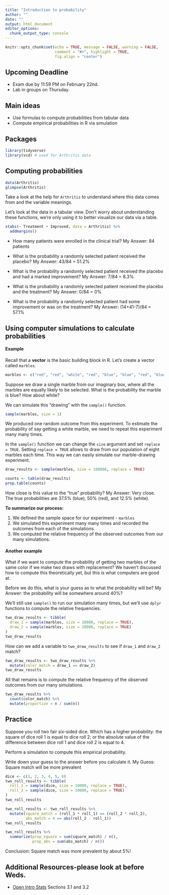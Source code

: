 ```yaml
---
title: "Introduction to probability"
author: ""
date: ""
output: html_document
editor_options: 
  chunk_output_type: console
---
```


```r
knitr::opts_chunk$set(echo = TRUE, message = FALSE, warning = FALSE,
                      comment = "#>", highlight = TRUE,
                      fig.align = "center")
```

## Upcoming Deadline

- Exam due by 11:59 PM on February 22nd.
- Lab in groups on Thursday.

## Main ideas

- Use formulas to compute probabilities from tabular data
- Compute empirical probabilities in R via simulation

## Packages

```r
library(tidyverse)
library(vcd) # used for Arthritis data
```

## Computing probabilities

```r
data(Arthritis)
glimpse(Arthritis)
```

Take a look at the help for `Arthritis` to understand where this data comes
from and the variable meanings.

Let's look at the data in a tabular view. Don't worry about understanding these
functions, we're only using it to better visualize our data via a table.

```r
xtabs(~ Treatment + Improved, data = Arthritis) %>% 
  addmargins()
```

- How many patients were enrolled in the clinical trial?
  My Answer: 84 patients

- What is the probability a randomly selected patient received the placebo?
  My Answer: 43/84 = 51.2%

- What is the probability a randomly selected patient received the placebo
  and had a marked improvement?
  My Answer: 7/84 = 8.3%
  
- What is the probability a randomly selected patient received the placebo
  and the treatment?
  My Answer: 0/84 = 0%
  
- What is the probability a randomly selected patient had some improvement or
  was on the treatment?
  My Answer: (14+41-7)/84 = 57.1%

## Using computer simulations to calculate probabilities

#### Example

Recall that a **vector** is the basic building block in R. Let's create
a vector called `marbles`.

```r
marbles <- c("red", "red", "white", "red", "blue", "blue", "red", "blue")
```

Suppose we draw a single marble from our imaginary box, where all the marbles
are equally likely to be selected. What is the probability the marble is blue? 
How about white?

We can simulate this "drawing" with the `sample()` function.

```r
sample(marbles, size = 1)
```

We produced one random outcome from this experiment. To estimate the probability 
of say getting a white marble, we need to repeat this experiment many many
times.

In the `sample()` function we can change the `size` argument and set
`replace = TRUE`. Setting `replace = TRUE` allows to draw from our population
of eight marbles each time. This way we can easily simulate our marble-drawing 
experiment.

```r
draw_results <- sample(marbles, size = 100000, replace = TRUE)
```

```r
counts <- table(draw_results)
prop.table(counts)
```

How close is this value to the "true" probability?
My Answer: Very close. The true probabilities are 37.5% (blue), 50% (red),
and 12.5% (white).

**To summarize our process:**

1. We defined the sample space for our experiment - `marbles`
2. We simulated this experiment many many times and recorded the outcomes from
   each of the simulations.
3. We computed the relative frequency of the observed outcomes from our many
   simulations.
   
#### Another example

What if we want to compute the probability of getting two marbles of the same
color if we make two draws with replacement? We haven't discussed how to
compute this theoretically yet, but this is what computers are good at.

Before we do this, what is your guess as to what the probability will be?
My Answer: the probability will be somewhere around 40%?

We'll still use `sample()` to run our simulation many times, but we'll
use `dplyr` functions to compute the relative frequencies.

```r
two_draw_results <- tibble(
  draw_1 = sample(marbles, size = 10000, replace = TRUE),
  draw_2 = sample(marbles, size = 10000, replace = TRUE)
)
two_draw_results
```

How can we add a variable to `two_draw_results` to see if `draw_1` and `draw_2`
match?

```r
two_draw_results <- two_draw_results %>% 
  mutate(color_match = draw_1 == draw_2)
two_draw_results
```

All that remains is to compute the relative frequency of the observed outcomes 
from our many simulations.

```r
two_draw_results %>% 
  count(color_match) %>% 
  mutate(proportion = n / sum(n))
```

## Practice

Suppose you roll two fair six-sided dice. Which has a higher probability:
the square of dice roll 1 is equal to dice roll 2; or the absolute value of the
difference between dice roll 1 and dice roll 2 is equal to 4.

Perform a simulation to compute this empirical probability.

Write down your guess to the answer before you calculate it.
My Guess: Square match will be more prevalent

```r
dice <- c(1, 2, 3, 4, 5, 6)
two_roll_results <- tibble(
  roll_1 = sample(dice, size = 10000, replace = TRUE),
  roll_2 = sample(dice, size = 10000, replace = TRUE)
)
two_roll_results
```

```r
two_roll_results <- two_roll_results %>% 
  mutate(square_match = (roll_1 * roll_1) == (roll_2 * roll_2),
         abs_match = 4 == abs(roll_2 - roll_1))
two_roll_results
```

```r
two_roll_results %>% 
  summarize(prop_square = sum(square_match) / n(),
            prop_abs = sum(abs_match) / n())
```

Conclusion: Square match was more prevalent by about 5%!

## Additional Resources-please look at before Weds.

- [Open Intro Stats](https://www.openintro.org/book/os/) Sections 3.1 and 3.2
